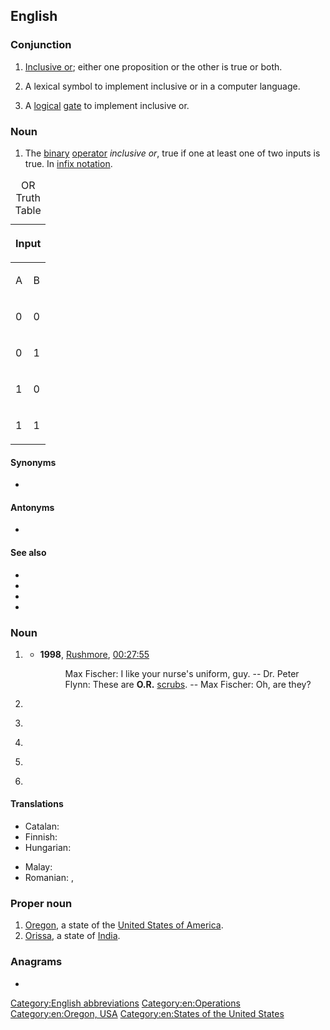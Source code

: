 {{also|Appendix:Variations of "or"}}
{{wikipedia}}
==English==

===Conjunction===
{{en-con}}

# {{lb|en|logic}} [[inclusive or|Inclusive or]]; either one proposition or the other is true or both.
# {{lb|en|computer science}} A lexical symbol to implement inclusive or in a computer language.
# {{lb|en|electrical engineering}} A [[logical]] [[gate]] to implement inclusive or.

===Noun===
{{en-noun|-}}

# {{lb|en|logic}} The [[binary]] [[operator]] ''inclusive or'', true if one at least one of two inputs is true. In [[infix notation]].
{| class="wikitable" style="clear:right; float:right; width:248px"
|+ OR Truth Table
|-
!colspan="2" | Input !! rowspan="2" | Output
|-
!A !! B
|-
| 0 || 0 || 0
|-
| 0 || 1 || 1
|-
| 1 || 0 || 1
|-
| 1 || 1 || 1
|}

====Synonyms====
* {{l|en|∨}}

====Antonyms====
* {{l|en|NOR}}

====See also====
* {{l|en|AND}}
* {{l|en|XOR}}
* {{l|en|NAND}}
* {{l|en|NOT}}

===Noun===
{{en-noun|~}}

# {{lb|en|healthcare|countable}} {{initialism of|en|operating room}}
#* '''1998''', [[w:Rushmore (film)|Rushmore]], [[q:Rushmore|00:27:55]]
#*: Max Fischer: I like your nurse's uniform, guy. -- Dr. Peter Flynn: These are '''O.R.''' [[scrubs]]. -- Max Fischer: Oh, are they?
# {{lb|en|sciences|uncountable}} {{initialism of|en|operations research}}
# {{lb|en|sports|countable}} {{initialism of|en|[[Olympic]] [[record|Record]]}}
#: {{cot|en|OB|WR|CR|TR|NR}}
# {{lb|en|anatomy|countable}} {{initialism of|en|[[odorant]] [[receptor]]}}
# {{lb|en|anatomy|countable}} {{initialism of|en|w:olfactory receptor}}
# {{lb|en|WMF}} {{initialism of|en|original research}}

====Translations====
{{trans-top|logic: (noun sense)}}
* Catalan: {{t+|ca|OR|f}}
* Finnish: {{t|fi|TAI}}
* Hungarian: {{t|hu|VAGY}}
{{trans-mid}}
* Malay: {{t|ms|ATAU}}
* Romanian: {{t|ro|SAU}}, {{t|ro|OR}}
{{trans-bottom}}

===Proper noun===
{{en-proper noun}}

# [[Oregon]], a state of the [[United States of America]].
# [[Orissa]], a state of [[India]].

===Anagrams===
* {{anagrams|en|a=or|R&O|RO|r/o}}

[[Category:English abbreviations]]
[[Category:en:Operations]]
[[Category:en:Oregon, USA]]
[[Category:en:States of the United States]]